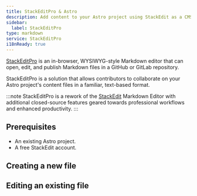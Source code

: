 ```yaml
---
title: StackEditPro & Astro
description: Add content to your Astro project using StackEdit as a CMS
sidebar:
  label: StackEditPro
type: markdown
service: StackEditPro
i18nReady: true
---
```


[StackEditPro](https://stackeditpro.io/) is an in-browser, WYSIWYG-style Markdown editor that can open, edit, and publish Markdown files in a GitHub or GitLab repository.

StackEditPro is a solution that allows contributors to collaborate on your Astro project's content files in a familiar, text-based format.

:::note
StackEditPro is a rework of the [StackEdit](https://stackedit.io/) Markdown Editor with additional closed-source features geared towards professional workflows and enhanced productivity.
:::

## Prerequisites

- An existing Astro project.
- A free StackEdit account.

## Creating a new file

## Editing an existing file